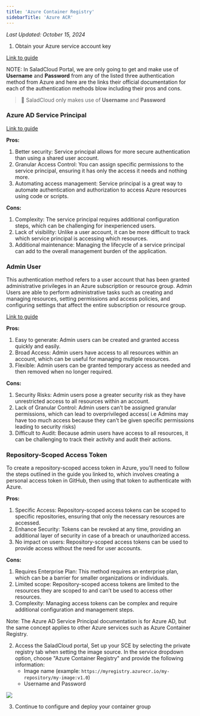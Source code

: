 ```yaml
---
title: 'Azure Container Registry'
sidebarTitle: 'Azure ACR'
---
```


_Last Updated: October 15, 2024_

1. Obtain your Azure service account key

[Link to guide](https://learn.microsoft.com/en-us/azure/container-registry/container-registry-authentication?tabs=azure-cli)

NOTE: In SaladCloud Portal, we are only going to get and make use of **Username** and **Password** from any of the
listed three authentication method from Azure and here are the links their official documentation for each of the
authentication methods blow including their pros and cons.

> 📘 SaladCloud only makes use of **Username** and **Password**

### Azure AD Service Principal

[Link to guide](https://docs.microsoft.com/en-us/azure/active-directory/develop/howto-create-service-principal-portal)

**Pros:**

1. Better security: Service principal allows for more secure authentication than using a shared user account.
2. Granular Access Control: You can assign specific permissions to the service principal, ensuring it has only the
   access it needs and nothing more.
3. Automating access management: Service principal is a great way to automate authentication and authorization to access
   Azure resources using code or scripts.

**Cons:**

1. Complexity: The service principal requires additional configuration steps, which can be challenging for inexperienced
   users.
2. Lack of visibility: Unlike a user account, it can be more difficult to track which service principal is accessing
   which resources.
3. Additional maintenance: Managing the lifecycle of a service principal can add to the overall management burden of the
   application.

### Admin User

This authentication method refers to a user account that has been granted administrative privileges in an Azure
subscription or resource group. Admin Users are able to perform administrative tasks such as creating and managing
resources, setting permissions and access policies, and configuring settings that affect the entire subscription or
resource group.

[Link to guide](https://docs.microsoft.com/en-us/azure/role-based-access-control/role-assignments-portal)

**Pros:**

1. Easy to generate: Admin users can be created and granted access quickly and easily.
2. Broad Access: Admin users have access to all resources within an account, which can be useful for managing multiple
   resources.
3. Flexible: Admin users can be granted temporary access as needed and then removed when no longer required.

**Cons:**

1. Security Risks: Admin users pose a greater security risk as they have unrestricted access to all resources within an
   account.
2. Lack of Granular Control: Admin users can’t be assigned granular permissions, which can lead to overprivileged
   access( i.e Admins may have too much access because they can't be given specific permissions leading to security
   risks)
3. Difficult to Audit: Because admin users have access to all resources, it can be challenging to track their activity
   and audit their actions.

### Repository-Scoped Access Token

To create a repository-scoped access token in Azure, you'll need to follow the steps outlined in the guide you linked
to, which involves creating a personal access token in GitHub, then using that token to authenticate with Azure.

**Pros:**

1. Specific Access: Repository-scoped access tokens can be scoped to specific repositories, ensuring that only the
   necessary resources are accessed.
2. Enhance Security: Tokens can be revoked at any time, providing an additional layer of security in case of a breach or
   unauthorized access.
3. No impact on users: Repository-scoped access tokens can be used to provide access without the need for user accounts.

**Cons:**

1. Requires Enterprise Plan: This method requires an enterprise plan, which can be a barrier for smaller organizations
   or individuals.
2. Limited scope: Repository-scoped access tokens are limited to the resources they are scoped to and can’t be used to
   access other resources.
3. Complexity: Managing access tokens can be complex and require additional configuration and management steps.

Note: The Azure AD Service Principal documentation is for Azure AD, but the same concept applies to other Azure services
such as Azure Container Registry.

2. Access the SaladCloud portal, Set up your SCE by selecting the private registry tab when setting the image source. In
   the service dropdown option, choose "Azure Container Registry" and provide the following information:
   - Image name (example: `https://myregistry.azurecr.io/my-repository/my-image:v1.0`)
   - Username and Password

<img src="/container-engine/images/configure-acr.png" />

3. Continue to configure and deploy your container group
